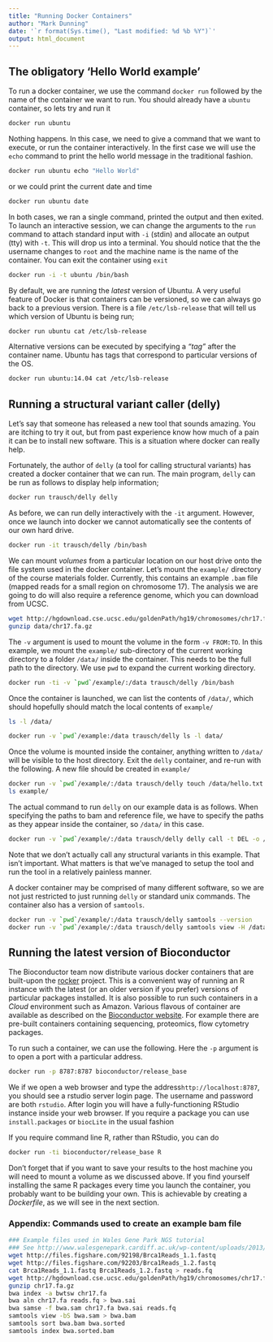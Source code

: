 ```yaml
---
title: "Running Docker Containers"
author: "Mark Dunning"
date: '`r format(Sys.time(), "Last modified: %d %b %Y")`'
output: html_document
---
```



## The obligatory 'Hello World example'

To run a docker container, we use the command `docker run` followed by the name of the container we want to run. You should already have a `ubuntu` container, so lets try and run it 

```r
docker run ubuntu
```

Nothing happens. In this case, we need to give a command that we want to execute, or run the container interactively. In the first case we will use the `echo` command to print the hello world message in the traditional fashion.

```bash
docker run ubuntu echo "Hello World"
```

or we could print the current date and time

```bash
docker run ubuntu date
```

In both cases, we ran a single command, printed the output and then exited. To launch an interactive session, we can change the arguments to the `run` command to attach standard input with `-i` (stdin) and allocate an output (tty) with `-t`. This will drop us into a terminal. You should notice that the the username changes to `root` and the machine name is the name of the container. You can exit the container using `exit`

```bash
docker run -i -t ubuntu /bin/bash
```

By default, we are running the *latest* version of Ubuntu. A very useful feature of Docker is that containers can be versioned, so we can always go back to a previous version. There is a file `/etc/lsb-release` that will tell us which version of Ubuntu is being run;


```bash
docker run ubuntu cat /etc/lsb-release
```

Alternative versions can be executed by specifying a *"tag"* after the container name. Ubuntu has tags that correspond to particular versions of the OS.

```bash
docker run ubuntu:14.04 cat /etc/lsb-release
```


## Running a structural variant caller (delly)

Let's say that someone has released a new tool that sounds amazing. You are itching to try it out, but from past experience know how much of a pain it can be to install new software. This is a situation where docker can really help.

Fortunately, the author of `delly` (a tool for calling structural variants) has created a docker container that we can run. The main program, `delly` can be run as follows to display help information;


```bash
docker run trausch/delly delly
```

As before, we can run delly interactively with the `-it` argument. However, once we launch into docker we cannot automatically see the contents of our own hard drive. 

```bash
docker run -it trausch/delly /bin/bash
```

We can mount *volumes* from a particular location on our host drive onto the file system used in the docker container. Let's mount the `example/` directory of the course materials folder. Currently, this contains an example `.bam` file (mapped reads for a small region on chromosome 17). The analysis we are going to do will also require a reference genome, which you can download from UCSC. 

```bash
wget http://hgdownload.cse.ucsc.edu/goldenPath/hg19/chromosomes/chr17.fa.gz -P example/
gunzip data/chr17.fa.gz
```

The `-v` argument is used to mount the volume in the form `-v FROM:TO`. In this example, we mount the `example/` sub-directory of the current working directory to a folder `/data/` inside the container. This needs to be the full path to the directory. We use `pwd` to expand the current working directory.

```bash
docker run -ti -v `pwd`/example/:/data trausch/delly /bin/bash
```

Once the container is launched, we can list the contents of `/data/`, which should hopefully should match the local contents of `example/`

```bash
ls -l /data/
```

```bash
docker run -v `pwd`/example:/data trausch/delly ls -l data/
```

Once the volume is mounted inside the container, anything written to `/data/` will be visible to the host directory. Exit the `delly` container, and re-run with the following. A new file should be created in `example/` 

```bash
docker run -v `pwd`/example/:/data trausch/delly touch /data/hello.txt
ls example/
```

The actual command to run `delly` on our example data is as follows. When specifying the paths to bam and reference file, we have to specify the paths as they appear inside the container, so `/data/` in this case.

```bash
docker run -v `pwd`/example/:/data trausch/delly delly call -t DEL -o /data/test.bcf -g /data/chr17.fa /data/bwa.sorted.bam
```

Note that we don't actually call any structural variants in this example. That isn't important. What matters is that we've managed to setup the tool and run the tool in a relatively painless manner.

A docker container may be comprised of many different software, so we are not just restricted to just running `delly` or standard unix commands. The container also has a version of `samtools`.

```bash
docker run -v `pwd`/example/:/data trausch/delly samtools --version
docker run -v `pwd`/example/:/data trausch/delly samtools view -H /data/bwa.sorted.bam
```


## Running the latest version of Bioconductor

The Bioconductor team now distribute various docker containers that are built-upon the [rocker](https://github.com/rocker-org/rocker) project. This is a convenient way of running an R instance with the latest (or an older version if you prefer) versions of particular packages installed. It is also possible to run such containers in a *Cloud* environment such as Amazon. Various flavous of container are available as described on the [Bioconductor website](http://bioconductor.org/help/docker/). For example there are pre-built containers containing sequencing, proteomics, flow cytometry packages.

To run such a container, we can use the following. Here the `-p` argument is to open a port with a particular address. 

```bash
docker run -p 8787:8787 bioconductor/release_base
```

We if we open a web browser and type the address`http://localhost:8787`, you should see a rstudio server login page. The username and password are both `rstudio`. After login you will have a fully-functioning RStudio instance inside your web browser. If you require a package you can use `install.packages` or `biocLite` in the usual fashion

If you require command line R, rather than RStudio, you can do

```bash
docker run -ti bioconductor/release_base R
```

Don't forget that if you want to save your results to the host machine you will need to mount a volume as we discussed above. If you find yourself installing the same R packages every time you launch the container, you probably want to be building your own. This is achievable by creating a *Dockerfile*, as we will see in the next section.



### Appendix: Commands used to create an example bam file

```bash
### Example files used in Wales Gene Park NGS tutorial
### See http://www.walesgenepark.cardiff.ac.uk/wp-content/uploads/2013/04/1.1-Introductory-NGS.pdf
wget http://files.figshare.com/92198/Brca1Reads_1.1.fastq
wget http://files.figshare.com/92203/Brca1Reads_1.2.fastq
cat Brca1Reads_1.1.fastq Brca1Reads_1.2.fastq > reads.fq
wget http://hgdownload.cse.ucsc.edu/goldenPath/hg19/chromosomes/chr17.fa.gz
gunzip chr17.fa.gz
bwa index -a bwtsw chr17.fa
bwa aln chr17.fa reads.fq > bwa.sai
bwa samse -f bwa.sam chr17.fa bwa.sai reads.fq
samtools view -bS bwa.sam > bwa.bam
samtools sort bwa.bam bwa.sorted
samtools index bwa.sorted.bam
```

